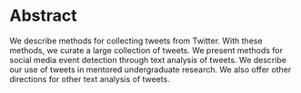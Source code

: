 # Abstract

We describe methods for collecting tweets from Twitter. With these methods, we 
curate a large collection of tweets.
We present methods for social media event detection through text analysis of tweets. 
We describe our use of tweets in mentored undergraduate research. 
We also offer other directions for other text analysis of tweets.
